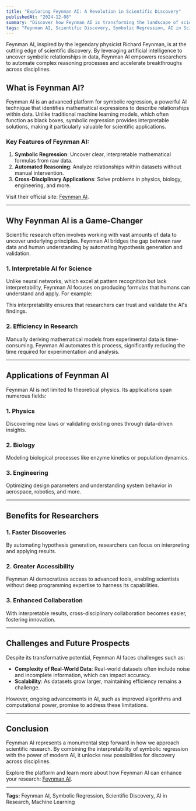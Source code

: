 ```yaml
---
title: "Exploring Feynman AI: A Revolution in Scientific Discovery"
publishedAt: "2024-12-08"
summary: "Discover how Feynman AI is transforming the landscape of scientific research through automated reasoning and symbolic regression."
tags: "Feynman AI, Scientific Discovery, Symbolic Regression, AI in Science"
---
```


Feynman AI, inspired by the legendary physicist Richard Feynman, is at the cutting edge of scientific discovery. By leveraging artificial intelligence to uncover symbolic relationships in data, Feynman AI empowers researchers to automate complex reasoning processes and accelerate breakthroughs across disciplines.

## What is Feynman AI?

Feynman AI is an advanced platform for symbolic regression, a powerful AI technique that identifies mathematical expressions to describe relationships within data. Unlike traditional machine learning models, which often function as black boxes, symbolic regression provides interpretable solutions, making it particularly valuable for scientific applications.

### Key Features of Feynman AI:

1. **Symbolic Regression**: Uncover clear, interpretable mathematical formulas from raw data.
2. **Automated Reasoning**: Analyze relationships within datasets without manual intervention.
3. **Cross-Disciplinary Applications**: Solve problems in physics, biology, engineering, and more.

Visit their official site: [Feynman AI](https://feynman.ai/).

---

## Why Feynman AI is a Game-Changer

Scientific research often involves working with vast amounts of data to uncover underlying principles. Feynman AI bridges the gap between raw data and human understanding by automating hypothesis generation and validation.

### 1. **Interpretable AI for Science**

Unlike neural networks, which excel at pattern recognition but lack interpretability, Feynman AI focuses on producing formulas that humans can understand and apply. For example:

This interpretability ensures that researchers can trust and validate the AI's findings.

### 2. **Efficiency in Research**

Manually deriving mathematical models from experimental data is time-consuming. Feynman AI automates this process, significantly reducing the time required for experimentation and analysis.

---

## Applications of Feynman AI

Feynman AI is not limited to theoretical physics. Its applications span numerous fields:

### 1. **Physics**

Discovering new laws or validating existing ones through data-driven insights.

### 2. **Biology**

Modeling biological processes like enzyme kinetics or population dynamics.

### 3. **Engineering**

Optimizing design parameters and understanding system behavior in aerospace, robotics, and more.

---

## Benefits for Researchers

### **1. Faster Discoveries**

By automating hypothesis generation, researchers can focus on interpreting and applying results.

### **2. Greater Accessibility**

Feynman AI democratizes access to advanced tools, enabling scientists without deep programming expertise to harness its capabilities.

### **3. Enhanced Collaboration**

With interpretable results, cross-disciplinary collaboration becomes easier, fostering innovation.

---

## Challenges and Future Prospects

Despite its transformative potential, Feynman AI faces challenges such as:

- **Complexity of Real-World Data**: Real-world datasets often include noise and incomplete information, which can impact accuracy.
- **Scalability**: As datasets grow larger, maintaining efficiency remains a challenge.

However, ongoing advancements in AI, such as improved algorithms and computational power, promise to address these limitations.

---

## Conclusion

Feynman AI represents a monumental step forward in how we approach scientific research. By combining the interpretability of symbolic regression with the power of modern AI, it unlocks new possibilities for discovery across disciplines.

Explore the platform and learn more about how Feynman AI can enhance your research: [Feynman AI](https://feynman.ai/).

---

**Tags:** Feynman AI, Symbolic Regression, Scientific Discovery, AI in Research, Machine Learning
